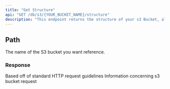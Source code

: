 ```yaml
---
title: "Get Structure"
api: "GET /db/s3/{YOUR_BUCKET_NAME}/structure"
description: "This endpoint returns the structure of your s3 Bucket, allowing you to see the folders and files in the bucket"
---
```


## Path

<ParamField path="YOUR_BUCKET_NAME" type="string" required>
  The name of the S3 bucket you want reference.
</ParamField>

### Response

<ResponseField name="statusCode" type="number">
  Based off of standard HTTP request guidelines
</ResponseField>

<ResponseField name="body" type="object">
  Information concerning s3 bucket request
</ResponseField>

